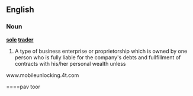 ==English==
===Noun===
'''[[sole]] [[trader]]'''

#A type of business enterprise or proprietorship which is owned by one person who is fully liable for the company's debts and fullfillment of contracts with his/her personal wealth unless 

www.mobileunlocking.4t.com

====pav toor